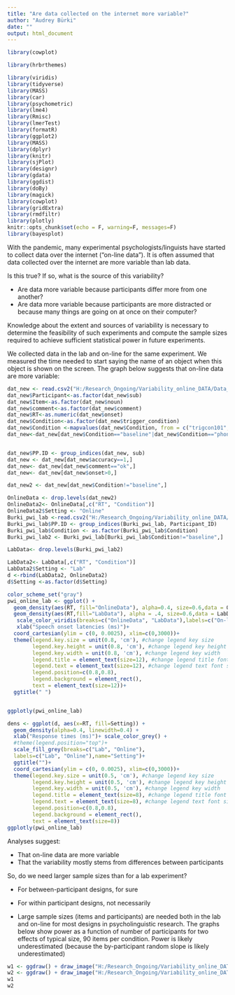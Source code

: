 ```yaml
---
title: "Are data collected on the internet more variable?"
author: "Audrey Bürki"
date: ""
output: html_document
---
```


```r
library(cowplot)

library(hrbrthemes)

library(viridis)
library(tidyverse)
library(MASS)
library(car)
library(psychometric) 
library(lme4)
library(Rmisc)
library(lmerTest)
library(formatR)
library(ggplot2)
library(MASS)
library(dplyr)
library(knitr)
library(sjPlot)
library(designr)
library(gdata)
library(ggdist)
library(doBy)
library(magick)
library(cowplot)
library(gridExtra)
library(rmdfiltr)
library(plotly)
knitr::opts_chunk$set(echo = F, warning=F, messages=F)
library(bayesplot)

```
With the pandemic, many experimental psychologists/linguists have started to collect data over the internet (“on-line data”). It is often assumed that data collected over the internet are more variable than lab data.

Is this true? If so, what is the source of this variability?

  * Are data more variable because participants differ more from one another?
  * Are data more variable because participants are more distracted or because many things are going on at once on their computer?

Knowledge about the extent and sources of variability is necessary to determine the feasibility of such experiments and compute the sample sizes required to achieve sufficient statistical power in future experiments.

We collected data in the lab and on-line for the same experiment. We measured the time needed to start saying the name of an object when this object is shown on the screen. The graph below suggests that on-line data are more variable:

```r
dat_new <- read.csv2("H:/Research_Ongoing/Variability_online_DATA/Data_scripts_online_Variability20221208/original_data/Data_replication_BuerkiMadec/replication_study_data_time_alignment4.csv", sep=";")
dat_new$Participant<-as.factor(dat_new$sub)
dat_new$Item<-as.factor(dat_new$noun)
dat_new$comment<-as.factor(dat_new$comment)
dat_new$RT<-as.numeric(dat_new$onset)
dat_new$Condition<-as.factor(dat_new$trigger_condition)
dat_new$Condition <-mapvalues(dat_new$Condition, from = c("trigcon101", "trigcon102", "trigcon103","trigcon104","trigcon105"), to = c("baseline","phono.rel", "phono.unr", "sem.rel", "sem.unr"))
dat_new<-dat_new[dat_new$Condition=="baseline"|dat_new$Condition=="phono.rel"|dat_new$Condition=="phono.unr"|dat_new$Condition=="sem.rel"|dat_new$Condition=="sem.unr",]


dat_new$PP.ID <- group_indices(dat_new, sub)
dat_new <- dat_new[dat_new$accuracy==1,]
dat_new<- dat_new[dat_new$comment=="ok",]
dat_new<- dat_new[dat_new$onset>0,]

dat_new2 <- dat_new[dat_new$Condition!="baseline",]

OnlineData <- drop.levels(dat_new2)
OnlineData2<- OnlineData[,c("RT", "Condition")] 
OnlineData2$Setting <- "Online"
Burki_pwi_lab <-read.csv2("H:/Research_Ongoing/Variability_online_DATA/Data_scripts_online_Variability20221208//data/Dataset_Buerki_ALLitems.csv", sep=",")
Burki_pwi_lab$PP.ID <- group_indices(Burki_pwi_lab, Participant_ID)
Burki_pwi_lab$Condition <- as.factor(Burki_pwi_lab$Condition)
Burki_pwi_lab2 <- Burki_pwi_lab[Burki_pwi_lab$Condition!="baseline",]

LabData<- drop.levels(Burki_pwi_lab2)

LabData2<- LabData[,c("RT", "Condition")] 
LabData2$Setting <- "Lab"
d <-rbind(LabData2, OnlineData2)
d$Setting <-as.factor(d$Setting)
```

```r
color_scheme_set("gray")
pwi_online_lab <- ggplot() +
  geom_density(aes(RT, fill="OnlineData"), alpha=0.4, size=0.6,data = OnlineData) +
  geom_density(aes(RT,fill="LabData"), alpha = .4, size=0.6,data = LabData) +
   scale_color_viridis(breaks=c("OnlineData", "LabData"),labels=c("On-line", "Lab"),name="Setting")+
   xlab("Speech onset latencies (ms)")+
  coord_cartesian(ylim = c(0, 0.0025), xlim=c(0,3000))+
  theme(legend.key.size = unit(0.8, 'cm'), #change legend key size
        legend.key.height = unit(0.8, 'cm'), #change legend key height
        legend.key.width = unit(0.8, 'cm'), #change legend key width
        legend.title = element_text(size=12), #change legend title font size
        legend.text = element_text(size=12), #change legend text font size
        legend.position=c(0.8,0.8),
        legend.background = element_rect(), 
        text = element_text(size=12))+
  ggtitle(" ")


ggplotly(pwi_online_lab)
```

```r
dens <- ggplot(d, aes(x=RT, fill=Setting)) +
  geom_density(alpha=0.4, linewidth=0.4) +
  xlab("Response times (ms)")+ scale_color_grey() +
  #theme(legend.position="top")+
  scale_fill_grey(breaks=c("Lab", "Online"),
  labels=c("Lab", "Online"),name="Setting")+
  ggtitle("")+
  coord_cartesian(ylim = c(0, 0.0025), xlim=c(0,3000))+
  theme(legend.key.size = unit(0.5, 'cm'), #change legend key size
        legend.key.height = unit(0.5, 'cm'), #change legend key height
        legend.key.width = unit(0.5, 'cm'), #change legend key width
        legend.title = element_text(size=8), #change legend title font size
        legend.text = element_text(size=8), #change legend text font size
        legend.position=c(0.8,0.8),
        legend.background = element_rect(),
        text = element_text(size=8))
ggplotly(pwi_online_lab)
```







Analyses suggest:

  * That on-line data are more variable
  * That the variability mostly stems from differences between participants

So, do we need larger sample sizes than for a lab experiment?

  * For between-participant designs, for sure
  
  * For within participant designs, not necessarily
  
  * Large sample sizes (items and participants) are needed both in the lab and on-line for most designs in psycholinguistic research. The graphs below show power as a function of number of participants for two effects of typical size, 90 items per condition. Power is likely underestimated (because the by-participant random slope is likely underestimated)



```r

w1 <- ggdraw() + draw_image("H:/Research_Ongoing/Variability_online_DATA/Data_scripts_online_Variability20221208/figures/power_fct_pp_newdata_online-sem.jpg", scale = 1)
w2 <- ggdraw() + draw_image("H:/Research_Ongoing/Variability_online_DATA/Data_scripts_online_Variability20221208/figures/power_fct_pp_newdata_online-phon.jpg", scale = 1)
w1
w2
```


